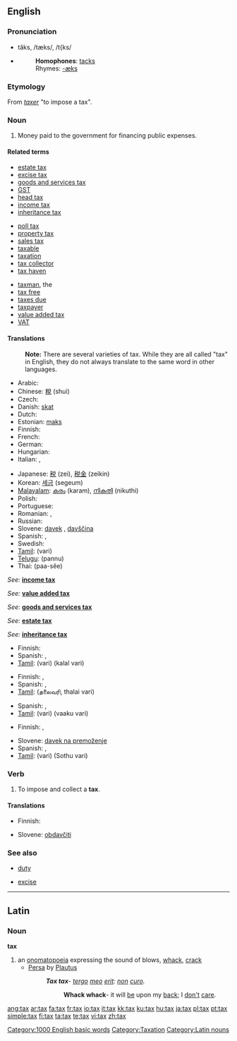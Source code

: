 {{wikipedia}}
==English==

===Pronunciation===
*tăks, /tæks/, /t{ks/
*{{audio|en-us-tax.ogg|Audio (US)}}
*:'''Homophones''': [[tacks]]
*:Rhymes: [[Rhymes:English:-æks|-æks]]

===Etymology===
From {{OF.}} ''[[taxer]]'' "to impose a tax".

===Noun===
{{en-noun|es|-}}

# Money paid to the government for financing public expenses.

====Related terms====
{{top3}}
*[[estate tax]]
*[[excise tax]]
*[[goods and services tax]]
*[[GST]]
*[[head tax]]
*[[income tax]]
*[[inheritance tax]]
{{mid3}}
*[[poll tax]]
*[[property tax]]
*[[sales tax]]
*[[taxable]]
*[[taxation]]
*[[tax collector]]
*[[tax haven]]
{{mid3}}
*[[taxman]], the
*[[tax free]]
*[[taxes due]]
*[[taxpayer]]
*[[value added tax]]
*[[VAT]]
{{bottom}}

====Translations====

:'''Note:''' There are several varieties of tax. While they are all called "tax" in English, they do not always translate to the same word in other languages.

{{trans-top|tax}}
* Arabic: {{ARchar|[[ضريبة]]}} {{unicode|(ɖarí:ba)}} {{f}}
* Chinese: [[稅]] (shuì)
* Czech: {{t-|cs|daň|f}}
* Danish: [[skat]]
* Dutch: {{t+|nl|belasting}}
* Estonian: [[maks]]
* Finnish: {{t+|fi|vero}}
* French: {{t-|fr|impôt|m}}
* German: {{t+|de|Steuer|f}}
* Hungarian: {{t+|hu|adó}}
* Italian: {{t+|it|tassa|f}}, {{t+|it|imposta|f}}
{{trans-mid}}
* Japanese: [[税]] (zei), [[税金]] (zeikin)
* Korean: [[세금]] (segeum)
* [[Malayalam]]: [[കരം]] (karam), [[നികുതി]] (nikuthi)
* Polish: {{t|pl|podatek|m}}
* Portuguese: {{t+|pt|imposto|m}}
* Romanian: {{t-|ro|taxă|f}}, {{t-|ro|impozit|n}}
* Russian: {{t-|ru|налог|m|tr=nalóg|sc=Cyrl}}
* Slovene: [[davek]] {{m}}, [[davščina]] {{f}}
* Spanish: {{t+|es|impuesto|m}}, {{t-|es|tasa|f}}
* Swedish: {{t-|sv|skatt}}
* [[Tamil]]: {{t|ta|வரி|xs=Tamil}} (vari)
* [[Telugu]]: {{t|te|పన్ను}} (pannu)
* Thai: {{THchar|[[ภาษี]]}} (paa-sĕe)
{{trans-bottom}}

{{trans-top|income tax}}
''See: '' '''[[income tax]]'''
{{trans-bottom}}

{{trans-top|VAT, value added tax}}
''See: '' '''[[value added tax]]'''
{{trans-bottom}}

{{trans-top|goods and services tax}}
''See: '' '''[[goods and services tax]]'''
{{trans-bottom}}

{{trans-top|estate tax}}
''See: '' '''[[estate tax]]'''
{{trans-bottom}}

{{trans-top|inheritance tax}}
''See: '' '''[[inheritance tax]]'''
{{trans-bottom}}

{{trans-top|excise tax}}
* Finnish: {{t-|fi|valmistevero}}
* Spanish: {{t-|es|impuesto indirecto}}, {{t-|es|impuesto al consumo}}
* [[Tamil]]: {{t|ta|வரி|xs=Tamil}} (vari) (kalal vari)
{{trans-bottom}}

{{trans-top|head tax}}
* Finnish: {{t-|fi|henkiraha}}, {{t-|fi|henkivero}}
* Spanish: {{t-|es|impuesto por cabeza}}, {{t-|es|capitación}}
* [[Tamil]]: {{t|ta|ajith|xs=Tamil}} (தலைவரி, thalai vari)
{{trans-bottom}}

{{trans-top|poll tax}}
* Spanish: {{t-|es|impuesto de capitación}}, {{t-|es|impuesto electoral}}
* [[Tamil]]: {{t|ta|வரி|xs=Tamil}} (vari) (vaaku vari)
{{trans-bottom}}

{{trans-top|property tax}}
* Finnish: {{t|fi|kiinteistövero}}, {{t-|fi|varallisuusvero}}
{{trans-mid}}
* Slovene: [[davek na premoženje]] {{m}}
* Spanish: {{t-|es|impuesto real}}, {{t-|es|impuesto sobre bienes}}
* [[Tamil]]: {{t|ta|வரி|xs=Tamil}} (vari) (Sothu vari)
{{trans-bottom}}

===Verb===
{{en-verb|tax|es}}

# To impose and collect a '''tax'''.

====Translations====
{{trans-top|to impose and collect a tax}}
* Finnish: {{t-|fi|verottaa}}
{{trans-mid}}
* Slovene: [[obdavčiti]]
{{trans-bottom}}

===See also===
{{top2}}
*[[duty]]
{{mid2}}
*[[excise]]
{{bottom}}

[[Category:1000 English basic words]]
[[Category:Taxation]]

----

==Latin==
===Noun===
'''tax''' 
# an [[onomatopoeia]] expressing the sound of blows, [[whack]], [[crack]]
#* [[w:Persa (play)|Persa]] by [[w:Plautus|Plautus]]
#*: '''''Tax tax'''- [[tergum|tergo]] [[meus#Latin|meo]] [[sum#Latin|erit]]: [[non#Latin|non]] [[curo]].''
#*:: '''Whack whack'''- it will [[be]] upon my [[back]]; I [[don't]] [[care]].

[[Category:Latin nouns]]

[[ang:tax]]
[[ar:tax]]
[[fa:tax]]
[[fr:tax]]
[[io:tax]]
[[it:tax]]
[[kk:tax]]
[[ku:tax]]
[[hu:tax]]
[[ja:tax]]
[[pl:tax]]
[[pt:tax]]
[[simple:tax]]
[[fi:tax]]
[[ta:tax]]
[[te:tax]]
[[vi:tax]]
[[zh:tax]]